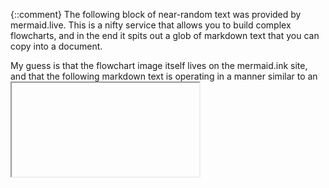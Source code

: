 {::comment} The following block of near-random text was provided by mermaid.live. This is a nifty service that allows you to build complex flowcharts, and in the end it spits out a glob of markdown text that you can copy into a document.

My guess is that the flowchart image itself lives on the mermaid.ink site, and that the following markdown text is operating in a manner similar to an <iframe> tag in HTML.

The image forms a clickable link that will take you to the site where the chart was edited. {:/comment}

[![](https://mermaid.ink/img/pako:eNqNkl9LwzAUxb_KJYJT2BCFvfRB0G1tHxTmfFyH3CW3W7VtSnIzKWPf3aRubIL_XkLI-Z2Tm0O2QmpFIhJ5qd_lGg3DwyyrLbclwQgsG_1GA4XWSwbbCIYwPMjJ73L6kwxwN5_BszRFwxbOYVzgymBlIfNabnQFU6NfSTKcXS9gMLiF8fwiSWFGjb7yzJPzY2p4xFUhLxch7_6_eTf7vGAa_WHKHTtDB-_RaN3Sk83aK8UG2fdQcOqW3XghtwunWn1B3bIs5ClpAxVDWJNuTY82GHeXTbYj3bSeLmmDNYfBekpL24NYl4rMLqCTDo3nvp8prsh24VFgybIvqn1RyLg4osk8_nzYvtETKf1OEn1RkamwUP6XbMNJJnhNFWUi8ltFObqSM5HVO4-iY_3c1lJEbBz1hWv89bQvV0Q5lpZ2HztIzxU?type=png)](https://mermaid.live/edit#pako:eNqNkl9LwzAUxb_KJYJT2BCFvfRB0G1tHxTmfFyH3CW3W7VtSnIzKWPf3aRubIL_XkLI-Z2Tm0O2QmpFIhJ5qd_lGg3DwyyrLbclwQgsG_1GA4XWSwbbCIYwPMjJ73L6kwxwN5_BszRFwxbOYVzgymBlIfNabnQFU6NfSTKcXS9gMLiF8fwiSWFGjb7yzJPzY2p4xFUhLxch7_6_eTf7vGAa_WHKHTtDB-_RaN3Sk83aK8UG2fdQcOqW3XghtwunWn1B3bIs5ClpAxVDWJNuTY82GHeXTbYj3bSeLmmDNYfBekpL24NYl4rMLqCTDo3nvp8prsh24VFgybIvqn1RyLg4osk8_nzYvtETKf1OEn1RkamwUP6XbMNJJnhNFWUi8ltFObqSM5HVO4-iY_3c1lJEbBz1hWv89bQvV0Q5lpZ2HztIzxU)

![](images/image-1130727341.png)
